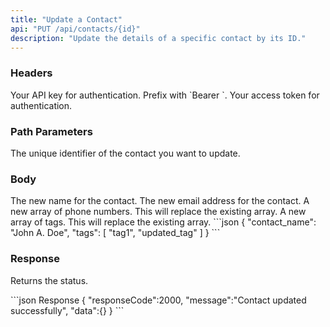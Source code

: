 ```yaml
---
title: "Update a Contact"
api: "PUT /api/contacts/{id}"
description: "Update the details of a specific contact by its ID."
---
```


### Headers

<ParamField header="Authorization" type="string" required>
  Your API key for authentication. Prefix with `Bearer `.
</ParamField>

<ParamField header="x-access-token" type="string" required>
  Your access token for authentication.
</ParamField>

### Path Parameters

<ParamField path="id" type="string" required>
  The unique identifier of the contact you want to update.
</ParamField>

### Body

<ParamField body="contact_name" type="string">
  The new name for the contact.
</ParamField>

<ParamField body="contact_email" type="string">
  The new email address for the contact.
</ParamField>

<ParamField body="contact_number" type="string[]">
  A new array of phone numbers. This will replace the existing array.
</ParamField>

<ParamField body="tags" type="string[]">
  A new array of tags. This will replace the existing array.
</ParamField>

<RequestExample>
```json
{
  "contact_name": "John A. Doe",
  "tags": [
    "tag1",
    "updated_tag"
  ]
}
```
</RequestExample>

### Response

Returns the status.

<ResponseExample>
```json Response
{
    "responseCode":2000,
    "message":"Contact updated successfully",
    "data":{}
}
```
</ResponseExample>
